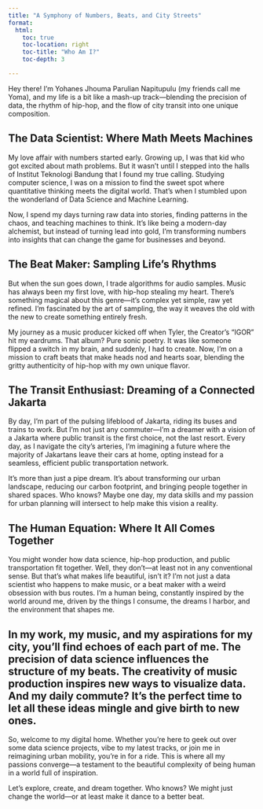```yaml
---
title: "A Symphony of Numbers, Beats, and City Streets"
format:
  html:
    toc: true
    toc-location: right
    toc-title: "Who Am I?"
    toc-depth: 3

---
```



Hey there! I'm Yohanes Jhouma Parulian Napitupulu (my friends call me Yoma), and my life is a bit like a mash-up track—blending the precision of data, the rhythm of hip-hop, and the flow of city transit into one unique composition.

## The Data Scientist: Where Math Meets Machines
My love affair with numbers started early. Growing up, I was that kid who got excited about math problems. But it wasn't until I stepped into the halls of Institut Teknologi Bandung that I found my true calling. Studying computer science, I was on a mission to find the sweet spot where quantitative thinking meets the digital world. That's when I stumbled upon the wonderland of Data Science and Machine Learning.

Now, I spend my days turning raw data into stories, finding patterns in the chaos, and teaching machines to think. It's like being a modern-day alchemist, but instead of turning lead into gold, I'm transforming numbers into insights that can change the game for businesses and beyond.

## The Beat Maker: Sampling Life's Rhythms
But when the sun goes down, I trade algorithms for audio samples. Music has always been my first love, with hip-hop stealing my heart. There's something magical about this genre—it's complex yet simple, raw yet refined. I'm fascinated by the art of sampling, the way it weaves the old with the new to create something entirely fresh.

My journey as a music producer kicked off when Tyler, the Creator's "IGOR" hit my eardrums. That album? Pure sonic poetry. It was like someone flipped a switch in my brain, and suddenly, I had to create. Now, I'm on a mission to craft beats that make heads nod and hearts soar, blending the gritty authenticity of hip-hop with my own unique flavor.

## The Transit Enthusiast: Dreaming of a Connected Jakarta
By day, I'm part of the pulsing lifeblood of Jakarta, riding its buses and trains to work. But I'm not just any commuter—I'm a dreamer with a vision of a Jakarta where public transit is the first choice, not the last resort. Every day, as I navigate the city's arteries, I'm imagining a future where the majority of Jakartans leave their cars at home, opting instead for a seamless, efficient public transportation network.

It's more than just a pipe dream. It's about transforming our urban landscape, reducing our carbon footprint, and bringing people together in shared spaces. Who knows? Maybe one day, my data skills and my passion for urban planning will intersect to help make this vision a reality.

## The Human Equation: Where It All Comes Together
You might wonder how data science, hip-hop production, and public transportation fit together. Well, they don't—at least not in any conventional sense. But that's what makes life beautiful, isn't it? I'm not just a data scientist who happens to make music, or a beat maker with a weird obsession with bus routes. I'm a human being, constantly inspired by the world around me, driven by the things I consume, the dreams I harbor, and the environment that shapes me.

In my work, my music, and my aspirations for my city, you'll find echoes of each part of me. The precision of data science influences the structure of my beats. The creativity of music production inspires new ways to visualize data. And my daily commute? It's the perfect time to let all these ideas mingle and give birth to new ones.
--- 
So, welcome to my digital home. Whether you're here to geek out over some data science projects, vibe to my latest tracks, or join me in reimagining urban mobility, you're in for a ride. This is where all my passions converge—a testament to the beautiful complexity of being human in a world full of inspiration.

Let's explore, create, and dream together. Who knows? We might just change the world—or at least make it dance to a better beat.
